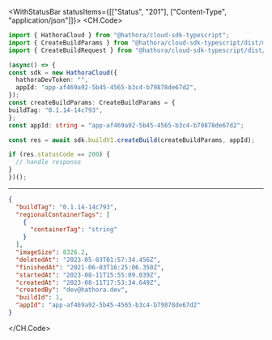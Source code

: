 

<WithStatusBar statusItems={[["Status", "201"], ["Content-Type", "application/json"]]}>
  <CH.Code>
  ```typescript CreateBuild.ts
  import { HathoraCloud } from "@hathora/cloud-sdk-typescript";
import { CreateBuildParams } from "@hathora/cloud-sdk-typescript/dist/models/components";
import { CreateBuildRequest } from "@hathora/cloud-sdk-typescript/dist/models/operations";

(async() => {
  const sdk = new HathoraCloud({
    hathoraDevToken: "",
    appId: "app-af469a92-5b45-4565-b3c4-b79878de67d2",
  });
const createBuildParams: CreateBuildParams = {
  buildTag: "0.1.14-14c793",
};
const appId: string = "app-af469a92-5b45-4565-b3c4-b79878de67d2";

  const res = await sdk.buildV1.createBuild(createBuildParams, appId);

  if (res.statusCode == 200) {
    // handle response
  }
})();
  ```
  ---

  ```json Example Response
  {
    "buildTag": "0.1.14-14c793",
    "regionalContainerTags": [
      {
        "containerTag": "string"
      }
    ],
    "imageSize": 8326.2,
    "deletedAt": "2023-05-03T01:57:34.456Z",
    "finishedAt": "2021-06-03T16:25:06.350Z",
    "startedAt": "2023-08-11T15:55:09.039Z",
    "createdAt": "2023-08-11T17:53:34.649Z",
    "createdBy": "dev@hathora.dev",
    "buildId": 1,
    "appId": "app-af469a92-5b45-4565-b3c4-b79878de67d2"
  }
  ```
  </CH.Code>
</WithStatusBar>
